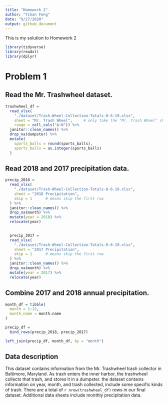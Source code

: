 ```yaml
---
title: "Homework 2"
author: "Yihan Feng"
date: "9/27/2020"
output: github_document
---
```


This is my solution to Homework 2

```r
library(tidyverse)
library(readxl)
library(dplyr)
```

# Problem 1

## Read the Mr. Trashwheel dataset. 

```r
trashwheel_df = 
  read_xlsx(
    "./dataset/Trash-Wheel-Collection-Totals-8-6-19.xlsx",
    sheet = "Mr. Trash Wheel",     # only take the "Mr. Trash Wheel" sheet
    range = cell_cols("A:N")) %>%
  janitor::clean_names() %>%
  drop_na(dumpster) %>%
  mutate(
    sports_balls = round(sports_balls),
    sports_balls = as.integer(sports_balls)
  )
```

## Read 2018 and 2017 precipitation data.

```r
precip_2018 =
  read_xlsx(
    "./dataset/Trash-Wheel-Collection-Totals-8-6-19.xlsx",
    sheet = "2018 Precipitation",
    skip = 1      # means skip the first row
  ) %>%
  janitor::clean_names() %>%
  drop_na(month) %>%
  mutate(year = 2018) %>%
  relocate(year)
  

  precip_2017 =
  read_xlsx(
    "./dataset/Trash-Wheel-Collection-Totals-8-6-19.xlsx",
    sheet = "2017 Precipitation",
    skip = 1      # means skip the first row
  ) %>%
  janitor::clean_names() %>%
  drop_na(month) %>%
  mutate(year = 2017) %>%
  relocate(year)
```

## Combine 2017 and 2018 annual precipitation.

```r
month_df = tibble(
  month = 1:12,
  month_name = month.name
)

precip_df = 
  bind_rows(precip_2018, precip_2017)

left_join(precip_df, month_df, by = "month")
```

## Data description

This dataset contains information from the Mr. Trashwheel trash collector in Baltimore, Maryland. As trash enters the inner harbor, the trashwheel collects that trash, and stores it in a dumpster. the dataset contains information on year, month, and trash collected, include some specific kinds of trash. There are a total of `r nrow(trashwheel_df)` rows in our final dataset. Additional data sheets include monthly precipitation data. 











